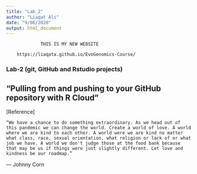```yaml
---
title: "Lab_2"
author: "Liaqat Ali"
date: "9/06/2020"
output: html_document
---
```





                 THIS IS MY NEW WEBSITE

        https://liaqata.github.io/EvoGenomics-Course/


###     Lab-2 (git, GitHub and Rstudio projects)

##      "Pulling from and pushing to your GitHub repository with R Cloud"


[Reference]

    “We have a chance to do something extraordinary. As we head out of this pandemic we can change the world. Create a world of love. A world where we are kind to each other. A world were we are kind no matter what class, race, sexual orientation, what religion or lack of or what job we have. A world we don't judge those at the food bank because that may be us if things were just slightly different. Let love and kindness be our roadmap.” 
― Johnny Corn








